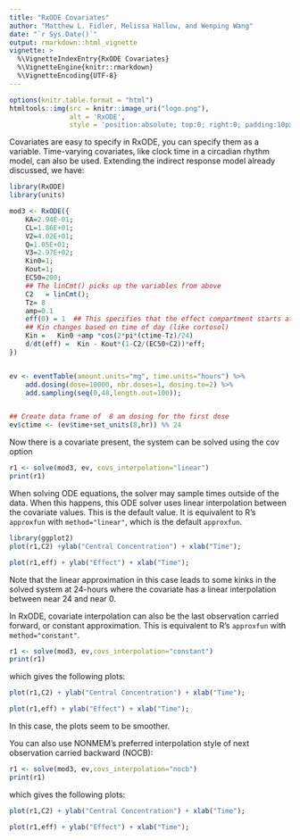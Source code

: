 ```yaml
---
title: "RxODE Covariates"
author: "Matthew L. Fidler, Melissa Hallow, and Wenping Wang"
date: "`r Sys.Date()`"
output: rmarkdown::html_vignette
vignette: >
  %\VignetteIndexEntry{RxODE Covariates}
  %\VignetteEngine{knitr::rmarkdown}
  %\VignetteEncoding{UTF-8}
---
```


```r
options(knitr.table.format = "html")
htmltools::img(src = knitr::image_uri("logo.png"), 
               alt = 'RxODE', 
               style = 'position:absolute; top:0; right:0; padding:10px; border: 0;')
```

Covariates are easy to specify in RxODE, you can specify them as a
variable. Time-varying covariates, like clock time in a circadian
rhythm model, can also be used.  Extending the indirect response model
already discussed, we have:


```r
library(RxODE)
library(units)

mod3 <- RxODE({
    KA=2.94E-01;
    CL=1.86E+01; 
    V2=4.02E+01; 
    Q=1.05E+01;
    V3=2.97E+02; 
    Kin0=1;
    Kout=1;
    EC50=200;
    ## The linCmt() picks up the variables from above
    C2   = linCmt();
    Tz= 8
    amp=0.1
    eff(0) = 1  ## This specifies that the effect compartment starts at 1.
    ## Kin changes based on time of day (like cortosol)
    Kin =   Kin0 +amp *cos(2*pi*(ctime-Tz)/24)
    d/dt(eff) =  Kin - Kout*(1-C2/(EC50+C2))*eff;
})


ev <- eventTable(amount.units="mg", time.units="hours") %>%
    add.dosing(dose=10000, nbr.doses=1, dosing.to=2) %>%
    add.sampling(seq(0,48,length.out=100));


## Create data frame of  8 am dosing for the first dose
ev$ctime <- (ev$time+set_units(8,hr)) %% 24

```

Now there is a covariate present, the system can be solved using the cov option

```r
r1 <- solve(mod3, ev, covs_interpolation="linear")
print(r1)
```

When solving ODE equations, the solver may sample times outside of the
data.  When this happens, this ODE solver uses linear interpolation
between the covariate values. This is the default value.  It is
equivalent to R's `approxfun` with `method="linear"`, which is the
default `approxfun`.

```r
library(ggplot2)
plot(r1,C2) +ylab("Central Concentration") + xlab("Time");
```

```r
plot(r1,eff) + ylab("Effect") + xlab("Time");
```

Note that the linear approximation in this case leads to some kinks in
the solved system at 24-hours where the covariate has a linear
interpolation between near 24 and near 0.

In RxODE, covariate interpolation can also be the last observation
carried forward, or constant approximation.  This is equivalent to R's
`approxfun` with `method="constant"`.


```r
r1 <- solve(mod3, ev,covs_interpolation="constant")
print(r1)
```

which gives the following plots:

```r
plot(r1,C2) + ylab("Central Concentration") + xlab("Time");
```

```r
plot(r1,eff) + ylab("Effect") + xlab("Time");
```

In this case, the plots seem to be smoother.


You can also use NONMEM's preferred interpolation style of next
observation carried backward (NOCB):

```r
r1 <- solve(mod3, ev,covs_interpolation="nocb")
print(r1)
```

which gives the following plots:

```r
plot(r1,C2) + ylab("Central Concentration") + xlab("Time");
```

```r
plot(r1,eff) + ylab("Effect") + xlab("Time");
```


